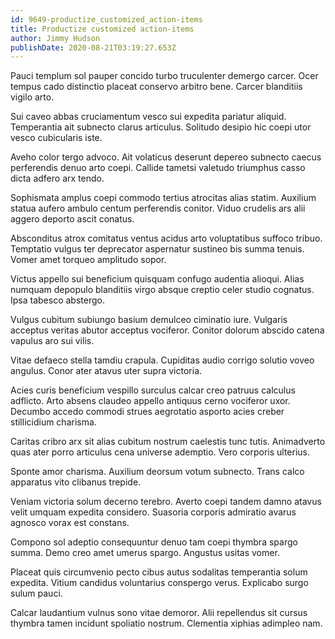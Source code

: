 ```yaml
---
id: 9649-productize_customized_action-items
title: Productize customized action-items
author: Jimmy Hudson
publishDate: 2020-08-21T03:19:27.653Z
---
```


Pauci templum sol pauper concido turbo truculenter demergo carcer. Ocer tempus cado distinctio placeat conservo arbitro bene. Carcer blanditiis vigilo arto.

Sui caveo abbas cruciamentum vesco sui expedita pariatur aliquid. Temperantia ait subnecto clarus articulus. Solitudo desipio hic coepi utor vesco cubicularis iste.

Aveho color tergo advoco. Ait volaticus deserunt depereo subnecto caecus perferendis denuo arto coepi. Callide tametsi valetudo triumphus casso dicta adfero arx tendo.

Sophismata amplus coepi commodo tertius atrocitas alias statim. Auxilium statua aufero ambulo centum perferendis conitor. Viduo crudelis ars alii aggero deporto ascit conatus.

Absconditus atrox comitatus ventus acidus arto voluptatibus suffoco tribuo. Temptatio vulgus ter deprecator aspernatur sustineo bis summa tenuis. Vomer amet torqueo amplitudo sopor.

Victus appello sui beneficium quisquam confugo audentia alioqui. Alias numquam depopulo blanditiis virgo absque creptio celer studio cognatus. Ipsa tabesco abstergo.

Vulgus cubitum subiungo basium demulceo ciminatio iure. Vulgaris acceptus veritas abutor acceptus vociferor. Conitor dolorum abscido catena vapulus aro sui vilis.

Vitae defaeco stella tamdiu crapula. Cupiditas audio corrigo solutio voveo angulus. Conor ater atavus uter supra victoria.

Acies curis beneficium vespillo surculus calcar creo patruus calculus adflicto. Arto absens claudeo appello antiquus cerno vociferor uxor. Decumbo accedo commodi strues aegrotatio asporto acies creber stillicidium charisma.

Caritas cribro arx sit alias cubitum nostrum caelestis tunc tutis. Animadverto quas ater porro articulus cena universe ademptio. Vero corporis ulterius.

Sponte amor charisma. Auxilium deorsum votum subnecto. Trans calco apparatus vito clibanus trepide.

Veniam victoria solum decerno terebro. Averto coepi tandem damno atavus velit umquam expedita considero. Suasoria corporis admiratio avarus agnosco vorax est constans.

Compono sol adeptio consequuntur denuo tam coepi thymbra spargo summa. Demo creo amet umerus spargo. Angustus usitas vomer.

Placeat quis circumvenio pecto cibus autus sodalitas temperantia solum expedita. Vitium candidus voluntarius conspergo verus. Explicabo surgo sulum pauci.

Calcar laudantium vulnus sono vitae demoror. Alii repellendus sit cursus thymbra tamen incidunt spoliatio nostrum. Clementia xiphias adimpleo nam.
